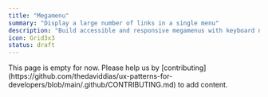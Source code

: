 ```yaml
---
title: "Megamenu"
summary: "Display a large number of links in a single menu"
description: "Build accessible and responsive megamenus with keyboard navigation and mobile-friendly adaptations."
icon: Grid3x3
status: draft
---
```


<Callout type="warning">
  This page is empty for now. Please help us by
  [contributing](https://github.com/thedaviddias/ux-patterns-for-developers/blob/main/.github/CONTRIBUTING.md)
  to add content.
</Callout>
